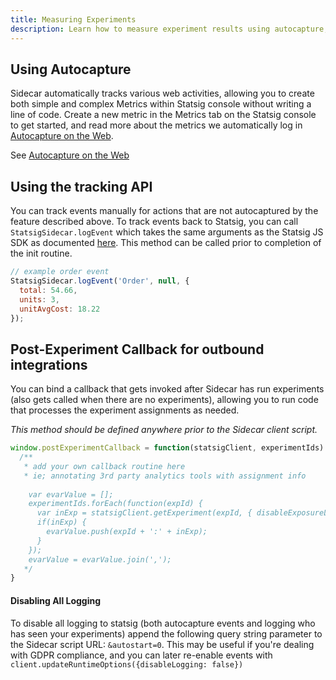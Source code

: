 ```yaml
---
title: Measuring Experiments
description: Learn how to measure experiment results using autocapture, manual tracking API, and post-experiment callbacks for analytics integrations.
---
```


## Using Autocapture
Sidecar automatically tracks various web activities, allowing you to create both simple and complex Metrics within Statsig console without writing a line of code. Create a new metric in the Metrics tab on the Statsig console to get started, and read more about the metrics we automatically log in [Autocapture on the Web](/webanalytics/autocapture).

See [Autocapture on the Web](/webanalytics/autocapture)


## Using the tracking API

You can track events manually for actions that are not autocaptured by the feature described above. 
To track events back to Statsig, you can call `StatsigSidecar.logEvent` which takes the same arguments as the Statsig JS SDK as documented [here](/client/javascript-sdk#logging-an-event). This method can be called prior to completion of the init routine. 

```js
// example order event
StatsigSidecar.logEvent('Order', null, {
  total: 54.66,
  units: 3,
  unitAvgCost: 18.22
});
```

## Post-Experiment Callback for outbound integrations
You can bind a callback that gets invoked after Sidecar has run experiments (also gets called when there are no experiments), 
allowing you to run code that processes the experiment assignments as needed.

_This method should be defined anywhere prior to the Sidecar client script._

```js
window.postExperimentCallback = function(statsigClient, experimentIds) {
  /** 
   * add your own callback routine here
   * ie; annotating 3rd party analytics tools with assignment info
      
    var evarValue = [];
    experimentIds.forEach(function(expId) {
      var inExp = statsigClient.getExperiment(expId, { disableExposureLog: true }).groupName;
      if(inExp) {
        evarValue.push(expId + ':' + inExp);
      }
    });
    evarValue = evarValue.join(',');
   */
}
```

#### Disabling All Logging
To disable all logging to statsig (both autocapture events and logging who has seen your experiments) append the following query string parameter to the Sidecar script URL: `&autostart=0`. This may be useful if you're dealing with GDPR compliance, and you can later re-enable events with `client.updateRuntimeOptions({disableLogging: false})`

